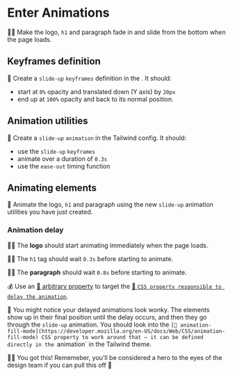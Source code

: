 # Enter Animations

👨‍💼 Make the logo, `h1` and paragraph fade in and slide from the bottom when the page loads.

## Keyframes definition

🐨 Create a `slide-up` `keyframes` definition in the <InlineFile file="tailwind.config.ts" />. It should:

- start at `0%` opacity and translated down (Y axis) by `20px`
- end up at `100%` opacity and back to its normal position.

## Animation utilities

🐨 Create a `slide-up` `animation` in the Tailwind config. It should:

- use the `slide-up` `keyframes`
- animate over a duration of `0.3s`
- use the `ease-out` timing function

## Animating elements

🐨 Animate the logo, `h1` and paragraph using the new `slide-up` animation utilities you have just created.

### Animation delay

👨‍💼 The **logo** should start animating immediately when the page loads.

👨‍💼 The `h1` tag should wait `0.3s` before starting to animate.

👨‍💼 The **paragraph** should wait `0.8s` before starting to animate.

💰 Use an [📜 arbitrary property](https://tailwindcss.com/docs/adding-custom-styles#arbitrary-properties) to target the [📜 `CSS property responsible to delay the animation`](https://developer.mozilla.org/en-US/docs/Web/CSS/animation-delay).

🦉 You might notice your delayed animations look wonky. The elements show up in their final position until the delay occurs, and then they go through the `slide-up` animation. You should look into the `[📜 animation-fill-mode](https://developer.mozilla.org/en-US/docs/Web/CSS/animation-fill-mode) CSS property to work around that — it can be defined directly in the `animation` in the Tailwind theme.

👨‍💼 You got this! Rememeber, you'll be considered a hero to the eyes of the design team if you can pull this off 💫
